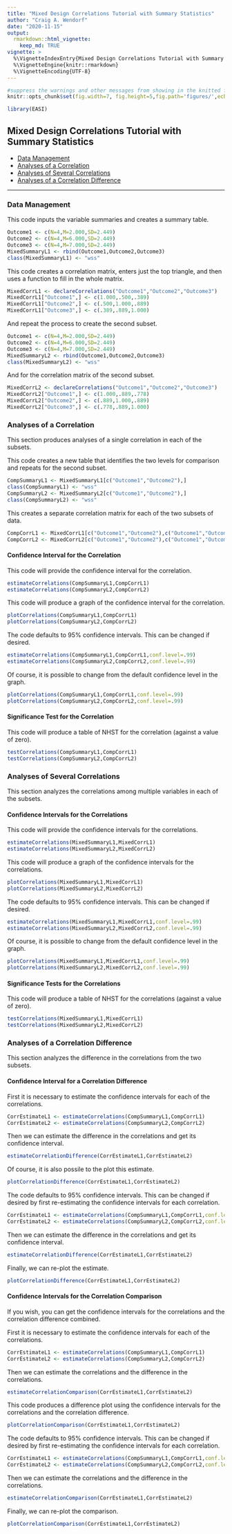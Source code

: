 ```yaml
---
title: "Mixed Design Correlations Tutorial with Summary Statistics"
author: "Craig A. Wendorf"
date: "2020-11-15"
output: 
  rmarkdown::html_vignette:
    keep_md: TRUE
vignette: >
  %\VignetteIndexEntry{Mixed Design Correlations Tutorial with Summary Statistics}
  %\VignetteEngine{knitr::rmarkdown}
  %\VignetteEncoding{UTF-8}
---
```


```r
#suppress the warnings and other messages from showing in the knitted file.
knitr::opts_chunk$set(fig.width=7, fig.height=5,fig.path='figures/',echo=TRUE,warning=FALSE,message=FALSE)
```

```r
library(EASI)
```

## Mixed Design Correlations Tutorial with Summary Statistics

- [Data Management](#data-management)
- [Analyses of a Correlation](#analyses-of-a-correlation)
- [Analyses of Several Correlations](#analyses-of-several-correlations)
- [Analyses of a Correlation Difference](#analyses-of-a-correlation-difference)

---

### Data Management

This code inputs the variable summaries and creates a summary table.
```r
Outcome1 <- c(N=4,M=2.000,SD=2.449)
Outcome2 <- c(N=4,M=6.000,SD=2.449)
Outcome3 <- c(N=4,M=7.000,SD=2.449)
MixedSummaryL1 <- rbind(Outcome1,Outcome2,Outcome3)
class(MixedSummaryL1) <- "wss"
```

This code creates a correlation matrix, enters just the top triangle, and then uses a function to fill in the whole matrix.
```r
MixedCorrL1 <- declareCorrelations("Outcome1","Outcome2","Outcome3")
MixedCorrL1["Outcome1",] <- c(1.000,.500,.389)
MixedCorrL1["Outcome2",] <- c(.500,1.000,.889)
MixedCorrL1["Outcome3",] <- c(.389,.889,1.000)
```

And repeat the process to create the second subset.
```r
Outcome1 <- c(N=4,M=2.000,SD=2.449)
Outcome2 <- c(N=4,M=6.000,SD=2.449)
Outcome3 <- c(N=4,M=7.000,SD=2.449)
MixedSummaryL2 <- rbind(Outcome1,Outcome2,Outcome3)
class(MixedSummaryL2) <- "wss"
```

And for the correlation matrix of the second subset.
```r
MixedCorrL2 <- declareCorrelations("Outcome1","Outcome2","Outcome3")
MixedCorrL2["Outcome1",] <- c(1.000,.889,.778)
MixedCorrL2["Outcome2",] <- c(.889,1.000,.889)
MixedCorrL2["Outcome3",] <- c(.778,.889,1.000)
```

### Analyses of a Correlation

This section produces analyses of a single correlation in each of the subsets.

This code creates a new table that identifies the two levels for comparison and repeats for the second subset.
```r
CompSummaryL1 <- MixedSummaryL1[c("Outcome1","Outcome2"),]
class(CompSummaryL1) <- "wss"
CompSummaryL2 <- MixedSummaryL2[c("Outcome1","Outcome2"),]
class(CompSummaryL2) <- "wss"
```

This creates a separate correlation matrix for each of the two subsets of data.
```r
CompCorrL1 <- MixedCorrL1[c("Outcome1","Outcome2"),c("Outcome1","Outcome2")]
CompCorrL2 <- MixedCorrL2[c("Outcome1","Outcome2"),c("Outcome1","Outcome2")]
```

#### Confidence Interval for the Correlation

This code will provide the confidence interval for the correlation.
```r
estimateCorrelations(CompSummaryL1,CompCorrL1)
estimateCorrelations(CompSummaryL2,CompCorrL2)
```

This code will produce a graph of the confidence interval for the correlation.
```r
plotCorrelations(CompSummaryL1,CompCorrL1)
plotCorrelations(CompSummaryL2,CompCorrL2)
```

The code defaults to 95% confidence intervals. This can be changed if desired.
```r
estimateCorrelations(CompSummaryL1,CompCorrL1,conf.level=.99)
estimateCorrelations(CompSummaryL2,CompCorrL2,conf.level=.99)
```

Of course, it is possible to change from the default confidence level in the graph.
```r
plotCorrelations(CompSummaryL1,CompCorrL1,conf.level=.99)
plotCorrelations(CompSummaryL2,CompCorrL2,conf.level=.99)
```

#### Significance Test for the Correlation

This code will produce a table of NHST for the correlation (against a value of zero).
```r
testCorrelations(CompSummaryL1,CompCorrL1)
testCorrelations(CompSummaryL2,CompCorrL2)
```

### Analyses of Several Correlations

This section analyzes the correlations among multiple variables in each of the subsets.

#### Confidence Intervals for the Correlations

This code will provide the confidence intervals for the correlations.
```r
estimateCorrelations(MixedSummaryL1,MixedCorrL1)
estimateCorrelations(MixedSummaryL2,MixedCorrL2)
```

This code will produce a graph of the confidence intervals for the correlations.
```r
plotCorrelations(MixedSummaryL1,MixedCorrL1)
plotCorrelations(MixedSummaryL2,MixedCorrL2)
```

The code defaults to 95% confidence intervals. This can be changed if desired.
```r
estimateCorrelations(MixedSummaryL1,MixedCorrL1,conf.level=.99)
estimateCorrelations(MixedSummaryL2,MixedCorrL2,conf.level=.99)
```

Of course, it is possible to change from the default confidence level in the graph.
```r
plotCorrelations(MixedSummaryL1,MixedCorrL1,conf.level=.99)
plotCorrelations(MixedSummaryL2,MixedCorrL2,conf.level=.99)
```

#### Significance Tests for the Correlations

This code will produce a table of NHST for the correlations (against a value of zero).
```r
testCorrelations(MixedSummaryL1,MixedCorrL1)
testCorrelations(MixedSummaryL2,MixedCorrL2)
```

### Analyses of a Correlation Difference

This section analyzes the difference in the correlations from the two subsets.

#### Confidence Interval for a Correlation Difference

First it is necessary to estimate the confidence intervals for each of the correlations.
```r
CorrEstimateL1 <- estimateCorrelations(CompSummaryL1,CompCorrL1)
CorrEstimateL2 <- estimateCorrelations(CompSummaryL2,CompCorrL2)
```

Then we can estimate the difference in the correlations and get its confidence interval.
```r
estimateCorrelationDifference(CorrEstimateL1,CorrEstimateL2)
```

Of course, it is also possile to the plot this estimate.
```r
plotCorrelationDifference(CorrEstimateL1,CorrEstimateL2)
```

The code defaults to 95% confidence intervals. This can be changed if desired by first re-estimating the confidence intervals for each correlation.
```r
CorrEstimateL1 <- estimateCorrelations(CompSummaryL1,CompCorrL1,conf.level=.99)
CorrEstimateL2 <- estimateCorrelations(CompSummaryL2,CompCorrL2,conf.level=.99)
```

Then we can estimate the difference in the correlations and get its confidence interval.
```r
estimateCorrelationDifference(CorrEstimateL1,CorrEstimateL2)
```

Finally, we can re-plot the estimate.
```r
plotCorrelationDifference(CorrEstimateL1,CorrEstimateL2)
```

#### Confidence Intervals for the Correlation Comparison

If you wish, you can get the confidence intervals for the correlations and the correlation difference combined.

First it is necessary to estimate the confidence intervals for each of the correlations.
```r
CorrEstimateL1 <- estimateCorrelations(CompSummaryL1,CompCorrL1)
CorrEstimateL2 <- estimateCorrelations(CompSummaryL2,CompCorrL2)
```

Then we can estimate the correlations and the difference in the correlations.
```r
estimateCorrelationComparison(CorrEstimateL1,CorrEstimateL2)
```

This code produces a difference plot using the confidence intervals for the correlations and the correlation difference.
```r
plotCorrelationComparison(CorrEstimateL1,CorrEstimateL2)
```

The code defaults to 95% confidence intervals. This can be changed if desired by first re-estimating the confidence intervals for each correlation.
```r
CorrEstimateL1 <- estimateCorrelations(CompSummaryL1,CompCorrL1,conf.level=.99)
CorrEstimateL2 <- estimateCorrelations(CompSummaryL2,CompCorrL2,conf.level=.99)
```

Then we can estimate the correlations and the difference in the correlations.
```r
estimateCorrelationComparison(CorrEstimateL1,CorrEstimateL2)
```

Finally, we can re-plot the comparison.
```r
plotCorrelationComparison(CorrEstimateL1,CorrEstimateL2)
```
